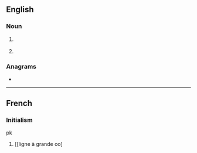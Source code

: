 ==English==

===Noun===
{{en-noun}}

# {{lb|en|disease}} {{initialism of|lymphogranuloma venereum|lang=en}}
# {{initialism of|{{w|Large goods vehicle}}|lang=en}}

===Anagrams===
* {{anagrams|en|Gvl.}}

----

==French==

===Initialism===
{{rfc-header|Initialism}}
{{head|fr|initialism}}pk

# [[ligne à grande oo]